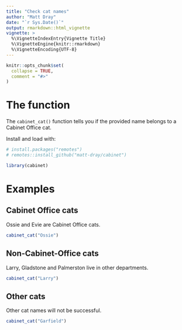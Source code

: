 ```yaml
---
title: "Check cat names"
author: "Matt Dray"
date: "`r Sys.Date()`"
output: rmarkdown::html_vignette
vignette: >
  %\VignetteIndexEntry{Vignette Title}
  %\VignetteEngine{knitr::rmarkdown}
  %\VignetteEncoding{UTF-8}
---
```


```r
knitr::opts_chunk$set(
  collapse = TRUE,
  comment = "#>"
)
```

# The function

The `cabinet_cat()` function tells you if the provided name belongs to a Cabinet Office cat.

Install and load with:

```r
# install.packages("remotes")
# remotes::install_github("matt-dray/cabinet")

library(cabinet)
```

# Examples

## Cabinet Office cats

Ossie and Evie are Cabinet Office cats.

```r
cabinet_cat("Ossie")
```

## Non-Cabinet-Office cats

Larry, Gladstone and Palmerston live in other departments.

```r
cabinet_cat("Larry")
```

## Other cats

Other cat names will not be successful.

```r
cabinet_cat("Garfield")
```
